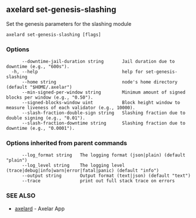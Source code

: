## axelard set-genesis-slashing

Set the genesis parameters for the slashing module

```
axelard set-genesis-slashing [flags]
```

### Options

```
      --downtime-jail-duration string       Jail duration due to downtime (e.g., "600s").
  -h, --help                                help for set-genesis-slashing
      --home string                         node's home directory (default "$HOME/.axelar")
      --min-signed-per-window string        Minimum amount of signed blocks per window (e.g., "0.50").
      --signed-blocks-window uint           Block height window to measure liveness of each validator (e.g., 10000).
      --slash-fraction-double-sign string   Slashing fraction due to double signing (e.g., "0.01").
      --slash-fraction-downtime string      Slashing fraction due to downtime (e.g., "0.0001").
```

### Options inherited from parent commands

```
      --log_format string   The logging format (json|plain) (default "plain")
      --log_level string    The logging level (trace|debug|info|warn|error|fatal|panic) (default "info")
      --output string       Output format (text|json) (default "text")
      --trace               print out full stack trace on errors
```

### SEE ALSO

- [axelard](/cli-docs/v0_32_0/axelard) - Axelar App
